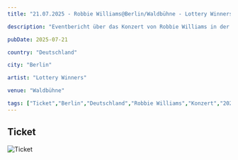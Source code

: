 ```yaml
---
title: "21.07.2025 - Robbie Williams@Berlin/Waldbühne - Lottery Winners"

description: "Eventbericht über das Konzert von Robbie Williams in der Waldbühne in Berlin am 21.07.2025, unterstützt von den Lottery Winners."

pubDate: 2025-07-21

country: "Deutschland"

city: "Berlin"

artist: "Lottery Winners"

venue: "Waldbühne"

tags: ["Ticket","Berlin","Deutschland","Robbie Williams","Konzert","2025","Lottery Winners","Live 2025"]
---
```


## Ticket

![Ticket](../../../gallery/2025/07-21/2025-07-21_18-45-00.jpg)


<Card title="Setlist" icon="list-format">
</Card>

<LinkCard
    title="Mehr Informationen"
    href=""
/>
